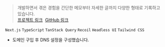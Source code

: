 > 개발하면서 겪은 경험을 간단한 메모부터 자세한 글까지 다양한 형태로 기록하고 있습니다. <br /> [프로젝트 링크](https://blog.minjong.dev)&nbsp; [GitHub 링크](https://github.com/minjongbaek/blog.minjong)

`Next.js` `TypeScript` `TanStack Query` `Recoil` `Headless UI` `Tailwind CSS`

- 도메인 구입 후 DNS 설정을 구성했습니다.
